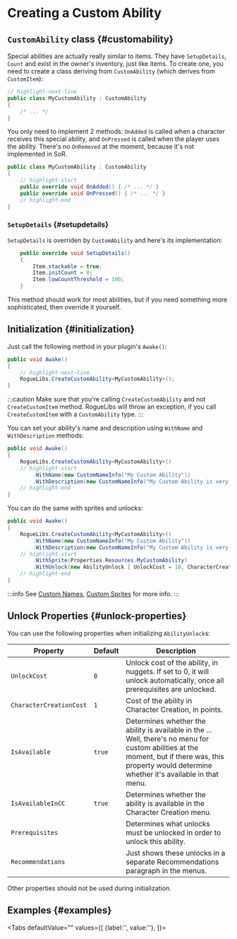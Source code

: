 # Creating a Custom Ability


## `CustomAbility` class {#customability}

Special abilities are actually really similar to items. They have `SetupDetails`, `Count` and exist in the owner's inventory, just like items. To create one, you need to create a class deriving from `CustomAbility` (which derives from `CustomItem`):

```csharp title="MyCustomAbility.cs"
// highlight-next-line
public class MyCustomAbility : CustomAbility
{
    /* ... */
}
```

You only need to implement 2 methods: `OnAdded` is called when a character receives this special ability, and `OnPressed` is called when the player uses the ability. There's no `OnRemoved` at the moment, because it's not implemented in SoR.

```csharp title="MyCustomAbility.cs"
public class MyCustomAbility : CustomAbility
{
    // highlight-start
    public override void OnAdded() { /* ... */ }
    public override void OnPressed() { /* ... */ }
    // highlight-end
}
```

### `SetupDetails` {#setupdetails}

`SetupDetails` is overriden by `CustomAbility` and here's its implementation:

```csharp
    public override void SetupDetails()
    {
        Item.stackable = true;
        Item.initCount = 0;
        Item.lowCountThreshold = 100;
    }
```

This method should work for most abilities, but if you need something more sophisticated, then override it yourself.

## Initialization {#initialization}

Just call the following method in your plugin's `Awake()`:

```csharp title="MyCoolPlugin.cs"
public void Awake()
{
    // highlight-next-line
    RogueLibs.CreateCustomAbility<MyCustomAbility>();
}
```

:::caution
Make sure that you're calling `CreateCustomAbility` and not `CreateCustomItem` method. RogueLibs will throw an exception, if you call `CreateCustomItem` with a `CustomAbility` type.
:::

You can set your ability's name and description using `WithName` and `WithDescription` methods:

```csharp title="MyCoolPlugin.cs"
public void Awake()
{
    RogueLibs.CreateCustomAbility<MyCustomAbility>()
    // highlight-start
        .WithName(new CustomNameInfo("My Custom Ability"))
        .WithDescription(new CustomNameInfo("My Custom Ability is very cool and does a lot of great stuff"));
    // highlight-end
}
```

You can do the same with sprites and unlocks:

```csharp title="MyCoolPlugin.cs"
public void Awake()
{
    RogueLibs.CreateCustomAbility<MyCustomAbility>()
        .WithName(new CustomNameInfo("My Custom Ability"))
        .WithDescription(new CustomNameInfo("My Custom Ability is very cool and does a lot of great stuff"))
    // highlight-start
        .WithSprite(Properties.Resources.MyCustomAbility)
        .WithUnlock(new AbilityUnlock { UnlockCost = 10, CharacterCreationCost = 5 });
    // highlight-end
}
```

:::info
See [Custom Names](../names/custom-names), [Custom Sprites](../custom-sprites) for more info.
:::

## Unlock Properties {#unlock-properties}

You can use the following properties when initializing `AbilityUnlock`s:

Property | Default | Description
---------|---------|------------
`UnlockCost` | `0` | Unlock cost of the ability, in nuggets. If set to 0, it will unlock automatically, once all prerequisites are unlocked.
`CharacterCreationCost` | `1` | Cost of the ability in Character Creation, in points.
`IsAvailable` | `true` | Determines whether the ability is available in the ... Well, there's no menu for custom abilities at the moment, but if there was, this property would determine whether it's available in that menu.
`IsAvailableInCC` | `true` | Determines whether the ability is available in the Character Creation menu.
`Prerequisites` | | Determines what unlocks must be unlocked in order to unlock this ability.
`Recommendations` | | Just shows these unlocks in a separate Recommendations paragraph in the menus.

Other properties should not be used during initialization.

## Examples {#examples}

<Tabs defaultValue=""
  values={[
    {label:'', value:''},
  ]}>
<TabItem value="">

```csharp title=""

```

</TabItem>
</Tabs>